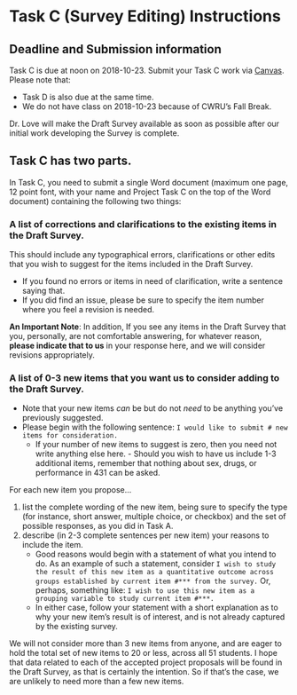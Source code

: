 # Task C (Survey Editing) Instructions {#taskC}

## Deadline and Submission information

Task C is due at noon on 2018-10-23. Submit your Task C work via [Canvas](https://canvas.case.edu/). Please note that:

- Task D is also due at the same time. 
- We do not have class on 2018-10-23 because of CWRU's Fall Break.

Dr. Love will make the Draft Survey available as soon as possible after our initial work developing the Survey is complete.

## Task C has two parts.

In Task C, you need to submit a single Word document (maximum one page, 12 point font, with your name and Project Task C on the top of the Word document) containing the following two things: 

### A list of corrections and clarifications to the existing items in the Draft Survey.

This should include any typographical errors, clarifications or other edits that you wish to suggest for the items included in the Draft Survey. 

- If you found no errors or items in need of clarification, write a sentence saying that. 
- If you did find an issue, please be sure to specify the item number where you feel a revision is needed. 

**An Important Note**: In addition, If you see any items in the Draft Survey that you, personally, are not comfortable answering, for whatever reason, **please indicate that to us** in your response here, and we will consider revisions appropriately.

### A list of 0-3 new items that you want us to consider adding to the Draft Survey.

- Note that your new items *can* be but do not *need* to be anything you've previously suggested.
- Please begin with the following sentence: `I would like to submit # new items for consideration.` 
    - If your number of new items to suggest is zero, then you need not write anything else here.     - Should you wish to have us include 1-3 additional items, remember that nothing about sex, drugs, or performance in 431 can be asked.
    
For each new item you propose...

1. list the complete wording of the new item, being sure to specify the type (for instance, short answer, multiple choice, or checkbox) and the set of possible responses, as you did in Task A.
2. describe (in 2-3 complete sentences per new item) your reasons to include the item. 
    - Good reasons would begin with a statement of what you intend to do. As an example of such a statement, consider `I wish to study the result of this new item as a quantitative outcome across groups established by current item #*** from the survey.` Or, perhaps, something like: `I wish to use this new item as a grouping variable to study current item #***.` 
    - In either case, follow your statement with a short explanation as to why your new item's result is of interest, and is not already captured by the existing survey.

We will not consider more than 3 new items from anyone, and are eager to hold the total set of new items to 20 or less, across all 51 students. I hope that data related to each of the accepted project proposals will be found in the Draft Survey, as that is certainly the intention. So if that's the case, we are unlikely to need more than a few new items.

